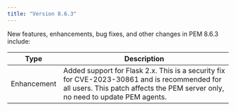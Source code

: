 ```yaml
---
title: "Version 8.6.3"
---
```


New features, enhancements, bug fixes, and other changes in PEM 8.6.3 include:

| Type         | Description                                                                                                                                                                   |
| ------------ | ------------------------------------------------------------------------------------------------------------------------------------------------------------------------------|
| Enhancement  | Added support for Flask 2.x. This is a security fix for CVE-2023-30861 and is recommended for all users. This patch affects the PEM server only, no need to update PEM agents.|
